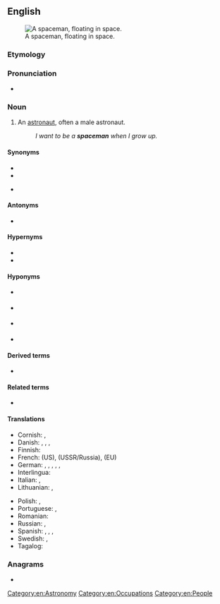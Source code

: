 ==English==
[[Image:Bruce McCandless II during EVA in 1984.jpg|thumb|A spaceman, floating in space.]]

===Etymology===
{{suffix|en|space|man}}

===Pronunciation ===
* {{a|GA}} {{IPA|en|/ˈspeɪsˌmæn/}}
===Noun===
{{en-noun|spacemen}}

# {{lb|en|informal}} An [[astronaut]], often a male astronaut.
#: ''I want to be a '''spaceman''' when I grow up.''

====Synonyms====
{{sense|astronaut}}
* {{l|en|astronaut}}
* {{l|en|rocketman}}
{{sense|male astronaut}}
* {{l|en|rocketman}}

====Antonyms====
* {{sense|male astronaut}} {{l|en|spacewoman}}

====Hypernyms====
{{sense|male astronaut}}
* {{l|en|astronaut}}
* {{l|en|rocketman}}

====Hyponyms====
{{sense|astronaut}}
* {{l|en|astronaut}} {{gloss|American space programs}}
* {{l|en|taikonaut}} {{gloss|Chinese space program}}
* {{l|en|cosmonaut}} {{gloss|Soviet and Russian space programs}}
* {{l|en|spationaut}} {{gloss|European space programs}}

====Derived terms====
* {{sense|astronaut}} {{l|en|spacewoman}}

====Related terms====
* {{l|en|spacewoman}}

====Translations====
{{trans-top|astronaut}}
* Cornish: {{t|kw|den efanvos|m}}, {{t|kw|stervarner|m}}
* Danish: {{t+|da|astronaut|c}}, {{t|da|rumfarer|c}}, {{t|da|rummand|c}}, {{t+|da|kosmonaut|c}} {{qualifier|if from the USSR or Russia}}
* Finnish: {{t+|fi|avaruuslentäjä}}
* French: {{t+|fr|astronaute|m|f}} (US), {{t+|fr|cosmonaute|m|f}} (USSR/Russia), {{t+|fr|spationaute|m|f}} (EU)
* German: {{t+|de|Raumfahrer|m}}, {{t+|de|Weltraumfahrer|m}}, {{t+|de|Astronaut|m}}, {{t+|de|Kosmonaut|m}}, {{t+|de|Taikonaut|m}}, {{t+|de|Spationaut|m}}
* Interlingua: {{t|ia|astronauta}}
* Italian: {{t+|it|astronauta|m|f}}, {{t+|it|cosmonauta|m|f}}
* Lithuanian: {{t|lt|kosmonautas|m}} {{qualifier|if from the USSR or Russia}}, {{t|lt|astronautas|m}} {{qualifier|if from the US}}
{{trans-mid}}
* Polish: {{t+|pl|astronauta|m}}, {{t+|pl|kosmonauta|m}}
* Portuguese: {{t+|pt|astronauta|m|f}}, {{t+|pt|cosmonauta|m|f}}
* Romanian: {{t+|ro|astronaut|m}}
* Russian: {{t+|ru|космона́вт|m}}, {{qualifier|US}} {{t+|ru|астрона́вт|m}}
* Spanish: {{t+|es|astronauta|m|f}}, {{t|es|hombre del espacio|m}}, {{t+|es|cosmonauta|m|f}},
* Swedish: {{t+|sv|rymdfarare|c}}, {{t+|sv|astronaut|c}}
* Tagalog: {{t|tl|taunlawak}}
{{trans-bottom}}

===Anagrams===
* {{anagrams|en|a=aacemnps|campanes|man-scape|manscape}}

[[Category:en:Astronomy]]
[[Category:en:Occupations]]
[[Category:en:People]]